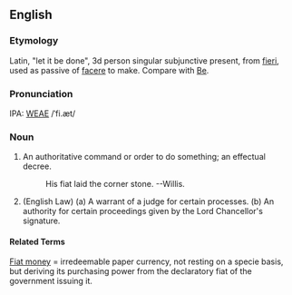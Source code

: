 ==English==
===Etymology===
Latin, "let it be done", 3d person singular subjunctive present, from [[fieri]], used as passive of [[facere]] to make. Compare with [[Be]].

===Pronunciation===
IPA: [[WEAE]] /ˈfi.æt/

===Noun===
# An authoritative command or order to do something; an effectual decree.
#:    His fiat laid the corner stone. --Willis.
# (English Law) (a) A warrant of a judge for certain processes. (b) An authority for certain proceedings given by the Lord Chancellor's signature.

====Related Terms====
[[Fiat money]] = irredeemable paper currency, not resting on a specie basis, but deriving its purchasing power from the declaratory fiat of the government issuing it.
<!-- material copied from Webster's Revised Unabridged Dictionary (1913) -->